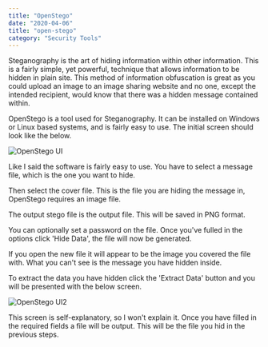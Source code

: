 ```yaml
---
title: "OpenStego"
date: "2020-04-06"
title: "open-stego"
category: "Security Tools"
---
```


Steganography is the art of hiding information within other information. This is a fairly simple, yet powerful, technique that allows information to be hidden in plain site. This method of information obfuscation is great as you could upload an image to an image sharing website and no one, except the intended recipient, would know that there was a hidden message contained within.

OpenStego is a tool used for Steganography. It can be installed on Windows or Linux based systems, and is fairly easy to use. The initial screen should look like the below.

![OpenStego UI](./ui1.png)

Like I said the software is fairly easy to use. You have to select a message file, which is the one you want to hide. 

Then select the cover file. This is the file you are hiding the message in, OpenStego requires an image file.

The output stego file is the output file. This will be saved in PNG format.

You can optionally set a password on the file. Once you've fulled in the options click 'Hide Data', the file will now be generated.

If you open the new file it will appear to be the image you covered the file with. What you can't see is the message you have hidden inside.

To extract the data you have hidden click the 'Extract Data' button and you will be presented with the below screen.

![OpenStego UI2](./ui2.png)

This screen is self-explanatory, so I won't explain it. Once you have filled in the required fields a file will be output. This will be the file you hid in the previous steps.